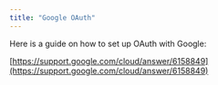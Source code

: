 ```yaml
---
title: "Google OAuth"
---
```


Here is a guide on how to set up OAuth with Google:

[https://support.google.com/cloud/answer/6158849](https://support.google.com/cloud/answer/6158849)
